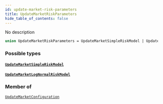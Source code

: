 ```yaml
---
id: update-market-risk-parameters
title: UpdateMarketRiskParameters
hide_table_of_contents: false
---
```








No description

```graphql
union UpdateMarketRiskParameters = UpdateMarketSimpleRiskModel | UpdateMarketLogNormalRiskModel
```


### Possible types

#### [`UpdateMarketSimpleRiskModel`](/docs/testnet/graphql/objects/update-market-simple-risk-model) <Badge class="secondary" text="object"/>
> 
> 

#### [`UpdateMarketLogNormalRiskModel`](/docs/testnet/graphql/objects/update-market-log-normal-risk-model) <Badge class="secondary" text="object"/>
> 
> 



### Member of

[`UpdateMarketConfiguration`](/docs/testnet/graphql/objects/update-market-configuration)  <Badge class="secondary" text="object"/>




